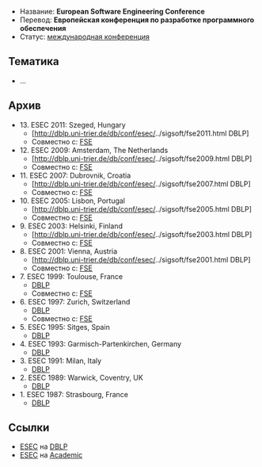 * Название: '''European Software Engineering Conference'''
* Перевод: '''Европейская конференция по разработке программного обеспечения'''
* Статус: [[International-Conference|международная конференция]]

== Тематика ==
* …

== Архив ==
* 13. ESEC 2011: Szeged, Hungary
** [http://dblp.uni-trier.de/db/conf/esec/../sigsoft/fse2011.html DBLP]
** Совместно с: [[FSE]]
* 12. ESEC 2009: Amsterdam, The Netherlands
** [http://dblp.uni-trier.de/db/conf/esec/../sigsoft/fse2009.html DBLP]
** Совместно с: [[FSE]]
* 11. ESEC 2007: Dubrovnik, Croatia
** [http://dblp.uni-trier.de/db/conf/esec/../sigsoft/fse2007.html DBLP]
** Совместно с: [[FSE]]
* 10. ESEC 2005: Lisbon, Portugal
** [http://dblp.uni-trier.de/db/conf/esec/../sigsoft/fse2005.html DBLP]
** Совместно с: [[FSE]]
* 9. ESEC 2003: Helsinki, Finland
** [http://dblp.uni-trier.de/db/conf/esec/../sigsoft/fse2003.html DBLP]
** Совместно с: [[FSE]]
* 8. ESEC 2001: Vienna,  Austria
** [http://dblp.uni-trier.de/db/conf/esec/../sigsoft/fse2001.html DBLP]
** Совместно с: [[FSE]]
* 7. ESEC 1999: Toulouse, France
** [http://dblp.uni-trier.de/db/conf/esec/esec99.html DBLP]
** Совместно с: [[FSE]]
* 6. ESEC 1997: Zurich, Switzerland
** [http://dblp.uni-trier.de/db/conf/esec/esec97.html DBLP]
** Совместно с: [[FSE]]
* 5. ESEC 1995: Sitges, Spain
** [http://dblp.uni-trier.de/db/conf/esec/esec95.html DBLP]
* 4. ESEC 1993: Garmisch-Partenkirchen, Germany
** [http://dblp.uni-trier.de/db/conf/esec/esec93.html DBLP]
* 3. ESEC 1991: Milan, Italy
** [http://dblp.uni-trier.de/db/conf/esec/esec91.html DBLP]
* 2. ESEC 1989: Warwick, Coventry, UK
** [http://dblp.uni-trier.de/db/conf/esec/esec89.html DBLP]
* 1. ESEC 1987: Strasbourg, France
** [http://dblp.uni-trier.de/db/conf/esec/esec87.html DBLP]

== Ссылки ==
* [http://dblp.uni-trier.de/db/conf/esec/ ESEC] на [[DBLP]]
* [http://academic.research.microsoft.com/Conference/682/ ESEC] на [[Academic]]

